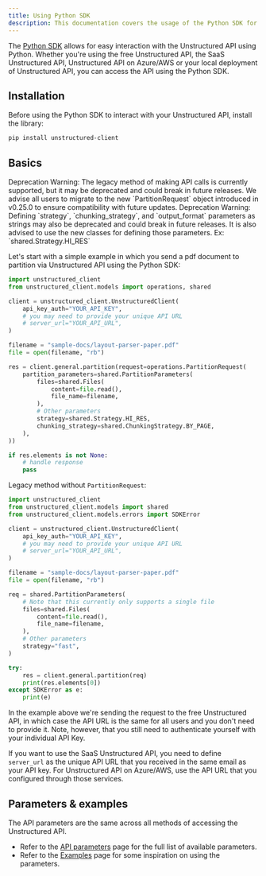 ```yaml
---
title: Using Python SDK
description: This documentation covers the usage of the Python SDK for interacting with the Unstructured API.
---
```


The [Python SDK](https://github.com/Unstructured-IO/unstructured-python-client) allows for easy interaction with the Unstructured API using Python.
Whether you're using the free Unstructured API, the SaaS Unstructured API, Unstructured API on Azure/AWS or your local
deployment of Unstructured API, you can access the API using the Python SDK.

## Installation

Before using the Python SDK to interact with your Unstructured API, install the library:

```bash
pip install unstructured-client
```

## Basics

<Note>
    Deprecation Warning: The legacy method of making API calls is currently supported, but it may be deprecated and could break in future releases. We advise all users to migrate to the new `PartitionRequest` object introduced in v0.25.0 to ensure compatibility with future updates.
</Note>
<Note>
    Deprecation Warning: Defining `strategy`, `chunking_strategy`, and `output_format` parameters as strings may also be deprecated and could break in future releases. It is also advised to use the new classes for defining those parameters. Ex: `shared.Strategy.HI_RES`
</Note>

Let's start with a simple example in which you send a pdf document to partition via Unstructured API using the Python SDK:

```python
import unstructured_client
from unstructured_client.models import operations, shared

client = unstructured_client.UnstructuredClient(
    api_key_auth="YOUR_API_KEY",
    # you may need to provide your unique API URL
    # server_url="YOUR_API_URL",
)

filename = "sample-docs/layout-parser-paper.pdf"
file = open(filename, "rb")

res = client.general.partition(request=operations.PartitionRequest(
    partition_parameters=shared.PartitionParameters(
        files=shared.Files(
            content=file.read(),
            file_name=filename,
        ),
        # Other parameters
        strategy=shared.Strategy.HI_RES,
        chunking_strategy=shared.ChunkingStrategy.BY_PAGE,
    ),
))

if res.elements is not None:
    # handle response
    pass
```


Legacy method without `PartitionRequest`:
```python
import unstructured_client
from unstructured_client.models import shared
from unstructured_client.models.errors import SDKError

client = unstructured_client.UnstructuredClient(
    api_key_auth="YOUR_API_KEY",
    # you may need to provide your unique API URL
    # server_url="YOUR_API_URL",
)

filename = "sample-docs/layout-parser-paper.pdf"
file = open(filename, "rb")

req = shared.PartitionParameters(
    # Note that this currently only supports a single file
    files=shared.Files(
        content=file.read(),
        file_name=filename,
    ),
    # Other parameters
    strategy="fast",
)

try:
    res = client.general.partition(req)
    print(res.elements[0])
except SDKError as e:
    print(e)
```

In the example above we're sending the request to the free Unstructured API, in which case the API URL is the same for all
users and you don't need to provide it. Note, however, that you still need to authenticate yourself with
your individual API Key.

If you want to use the SaaS Unstructured API, you need to define `server_url` as the unique API URL that you
received in the same email as your API key. For Unstructured API on Azure/AWS, use the API URL that you
configured through those services.

## Parameters & examples

The API parameters are the same across all methods of accessing the Unstructured API.

* Refer to the [API parameters](/api-reference/api-services/api-parameters) page for the full list of available parameters.
* Refer to the [Examples](/api-reference/api-services/examples) page for some inspiration on using the parameters.

[//]: # (TODO: when we have the concepts page shared across products, link it from here for the users to learn about partition strategies, chunking strategies and other important shared concepts)
